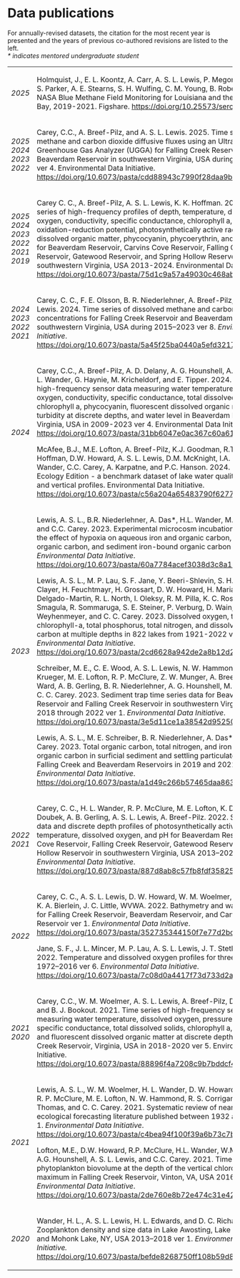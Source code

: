 
# Data publications 

For annually-revised datasets, the citation for the most recent year is presented and the years of previous co-authored revisions are listed to the left.<br>
<i>\* indicates mentored undergraduate student</i>

<table style="width:100%;">
<tr>
<td>
<p><em>2025</em></p>
</td>
<td>
<p>Holmquist, J., E. L. Koontz, A. Carr, <span class="asl">A. S. L. Lewis</span>, P. Megonigal, G. Noyce, S. Parker, A. E. Stearns, S. H. Wulfing, C. M. Young, B. Roberts. 2025. NASA Blue Methane Field Monitoring for Louisiana and the Chesapeake Bay, 2019-2021. Figshare. [https://doi.org/10.25573/serc.28373957.v1](https://doi.org/10.25573/serc.28373957.v1)</p>
</td>
</tr>
<tr>
<td>
<p><em>2025 2024 2023 2022</em></p>
</td>
<td style="height: 133px; ;">
<p>Carey, C.C., A. Breef-Pilz, and <span class="asl">A. S. L. Lewis</span>. 2025. Time series of methane and carbon dioxide diffusive fluxes using an Ultraportable Greenhouse Gas Analyzer (UGGA) for Falling Creek Reservoir and Beaverdam Reservoir in southwestern Virginia, USA during 2018-2024 ver 4. Environmental Data Initiative. [https://doi.org/10.6073/pasta/cdd88943c7990f28daa9b8ab7a6b9679](https://doi.org/10.6073/pasta/cdd88943c7990f28daa9b8ab7a6b9679)</p>
</td>
</tr>
<tr>
<td>
<p><em>2025 2024 2023 2022 2021 2019</p>
</td>
<td style=";">
<p>Carey C. C., A. Breef-Pilz, <span class="asl">A. S. L. Lewis</span>, K. K. Hoffman. 2025. Time series of high-frequency profiles of depth, temperature, dissolved oxygen, conductivity, specific conductance, chlorophyll a, turbidity, pH, oxidation-reduction potential, photosynthetically active radiation, colored dissolved organic matter, phycocyanin, phycoerythrin, and descent rate for Beaverdam Reservoir, Carvins Cove Reservoir, Falling Creek Reservoir, Gatewood Reservoir, and Spring Hollow Reservoir in southwestern Virginia, USA 2013-2024. Environmental Data Initiative. [https://doi.org/10.6073/pasta/75d1c9a57a49030c468ab19db3643c36](https://doi.org/10.6073/pasta/75d1c9a57a49030c468ab19db3643c36)</p>
</td>
</tr>
<tr style="height: 109px;">
<td style="height: 109px; width: 10%;">
<p><em>2024 2023 2022 2021</em></p>
</td>
<td style="height: 109px; ;">
<p>Carey, C. C., F. E. Olsson, B. R. Niederlehner, A. Breef-Pilz, and <span class="asl">A. S. L. Lewis</span>. 2024. Time series of dissolved methane and carbon dioxide concentrations for Falling Creek Reservoir and Beaverdam Reservoir in southwestern Virginia, USA during 2015&ndash;2023 ver 8. <em>Environmental Data Initiative</em>. [https://doi.org/10.6073/pasta/5a45f25ba0440a5efd32177a9103fb5f](https://doi.org/10.6073/pasta/5a45f25ba0440a5efd32177a9103fb5f)</p>
</td>
</tr>
<tr>
<td>
<p><em>2024</em></p>
</td>
<td>
<p>Carey, C.C., A. Breef-Pilz, A. D. Delany, A. G. Hounshell, <span class="asl">A. S. L. Lewis</span>, H. L. Wander, G. Haynie, M. Kricheldorf, and E. Tipper. 2024. Time series of high-frequency sensor data measuring water temperature, dissolved oxygen, conductivity, specific conductance, total dissolved solids, chlorophyll a, phycocyanin, fluorescent dissolved organic matter, turbidity at discrete depths, and water level in Beaverdam Reservoir, Virginia, USA in 2009-2023 ver 4. Environmental Data Initiative. [https://doi.org/10.6073/pasta/31bb6047e0ac367c60a61884338799c4](https://doi.org/10.6073/pasta/31bb6047e0ac367c60a61884338799c4)</p>
<p>McAfee, B.J., M.E. Lofton, A. Breef-Pilz, K.J. Goodman, R.T. Hensley, K.K. Hoffman, D.W. Howard, <span class="asl">A. S. L. Lewis</span>, D.M. McKnight, I.A. Oleksy, H.L. Wander, C.C. Carey, A. Karpatne, and P.C. Hanson. 2024.&nbsp;LakeBeD-US: Ecology Edition - a benchmark dataset of lake water quality time series and vertical profiles. Environmental Data Initiative. [https://doi.org/10.6073/pasta/c56a204a65483790f6277de4896d7140](https://doi.org/10.6073/pasta/c56a204a65483790f6277de4896d7140)</p>
</td>
</tr>
<tr>
<td>
<p><em>2023</em></p>
</td>
<td>
<p><span class="asl">Lewis, A. S. L.</span>, B.R. Niederlehner, A. Das*, H.L. Wander, M.E. Schreiber, and C.C. Carey. 2023. Experimental microcosm incubations assessing the effect of hypoxia on aqueous iron and organic carbon, pH, sediment organic carbon, and sediment iron-bound organic carbon ver 1. <em>Environmental Data Initiative</em>. [https://doi.org/10.6073/pasta/60a7784acef3038d3c8a16776a5b5746](https://doi.org/10.6073/pasta/60a7784acef3038d3c8a16776a5b5746)</p>
<p><span class="asl">Lewis, A. S. L.</span>, M. P. Lau, S. F. Jane, Y. Beeri-Shlevin, S. H. Burnet, F. Clayer, H. Feuchtmayr, H. Grossart, D. W. Howard, H. Mariash, J. Delgado-Martin, R. L. North, I. Oleksy, R. M. Pilla, K. C. Rose, A. P. Smagula, R. Sommaruga, S. E. Steiner, P. Verburg, D. Wain, G. A. Weyhenmeyer, and C. C. Carey. 2023. Dissolved oxygen, temperature, chlorophyll-a, total phosphorus, total nitrogen, and dissolved organic carbon at multiple depths in 822 lakes from 1921-2022 ver 1. <em>Environmental Data Initiative</em>. [https://doi.org/10.6073/pasta/2cd6628a942de2a8b12d2b19962712a0](https://doi.org/10.6073/pasta/2cd6628a942de2a8b12d2b19962712a0)</p>
<p>Schreiber, M. E., C. E. Wood, <span class="asl">A. S. L. Lewis</span>, N. W. Hammond, K. M. Krueger, M. E. Lofton, R. P. McClure, Z. W. Munger, A. Breef-Pilz, N. K. Ward, A. B. Gerling, B. R. Niederlehner, A. G. Hounshell, M. F. Verne, and C. C. Carey. 2023. Sediment trap time series data for Beaverdam Reservoir and Falling Creek Reservoir in southwestern Virginia, USA 2018 through 2022 ver 1. <em>Environmental Data Initiative</em>. [https://doi.org/10.6073/pasta/3e5d11ce1a38542d95250cdce18d6987](https://doi.org/10.6073/pasta/3e5d11ce1a38542d95250cdce18d6987)</p>
<p><span class="asl">Lewis, A. S. L.</span>, M. E. Schreiber, B. R. Niederlehner, A. Das*, and C. C. Carey. 2023. Total organic carbon, total nitrogen, and iron-bound organic carbon in surficial sediment and settling particulate material from Falling Creek and Beaverdam Reservoirs in 2019 and 2021 ver 1. <em>Environmental Data Initiative</em>. [https://doi.org/10.6073/pasta/a1d49c266b57465daa863cde4b1d4b4e](https://doi.org/10.6073/pasta/a1d49c266b57465daa863cde4b1d4b4e)</p>
</td>
</tr>
<tr>
<td>
<p><em>2022 2021</em></p>
</td>
<td>
<p>Carey, C. C., H. L. Wander, R. P. McClure, M. E. Lofton, K. D. Hamre, J. P. Doubek, A. B. Gerling, <span class="asl">A. S. L. Lewis</span>, A. Breef-Pilz. 2022. Secchi depth data and discrete depth profiles of photosynthetically active radiation, temperature, dissolved oxygen, and pH for Beaverdam Reservoir, Carvins Cove Reservoir, Falling Creek Reservoir, Gatewood Reservoir, and Spring Hollow Reservoir in southwestern Virginia, USA 2013&ndash;2021 ver 10. <em>Environmental Data Initiative</em>. [https://doi.org/10.6073/pasta/887d8ab8c57fb8fdf3582507f3223cd6](https://doi.org/10.6073/pasta/887d8ab8c57fb8fdf3582507f3223cd6)</p>
</td>
</tr>
<tr>
<td>
<p><em>2022</em></p>
</td>
<td style="height: 127px; ;">
<p>Carey, C. C., <span class="asl">A. S. L.</span> <span class="asl">Lewis</span>, D. W. Howard, W. M. Woelmer, P. A. Gantzer, K. A. Bierlein, J. C. Little, WVWA. 2022. Bathymetry and watershed area for Falling Creek Reservoir, Beaverdam Reservoir, and Carvins Cove Reservoir ver 1. <em>Environmental Data Initiative</em>. [https://doi.org/10.6073/pasta/352735344150f7e77d2bc18b69a22412](https://doi.org/10.6073/pasta/352735344150f7e77d2bc18b69a22412)</p>
<p>Jane, S. F., J. L. Mincer, M. P. Lau, <span class="asl">A. S. L. Lewis</span>, J. T. Stetler, K. C. Rose. 2022. Temperature and dissolved oxygen profiles for three Swiss lakes: 1972&ndash;2016 ver 6. <em>Environmental Data Initiative</em>. [https://doi.org/10.6073/pasta/7c08d0a4417f73d733d2a7eba43f57ea](https://doi.org/10.6073/pasta/7c08d0a4417f73d733d2a7eba43f57ea)</p>
</td>
</tr>
<tr>
<td>
<p><em>2021 2020</em></p>
</td>
<td>
<p>Carey, C.C., W. M. Woelmer, <span class="asl">A. S. L. Lewis</span>, A. Breef-Pilz, D. W. Howard, and B. J. Bookout. 2021. Time series of high-frequency sensor data measuring water temperature, dissolved oxygen, pressure, conductivity, specific conductance, total dissolved solids, chlorophyll a, phycocyanin, and fluorescent dissolved organic matter at discrete depths in Falling Creek Reservoir, Virginia, USA in 2018-2020 ver 5. Environmental Data Initiative. [https://doi.org/10.6073/pasta/88896f4a7208c9b7bddcf498258edf78](https://doi.org/10.6073/pasta/88896f4a7208c9b7bddcf498258edf78)</p>
</td>
</tr>
<tr>
<td>
<p><em>2021</em></p>
</td>
<td style="height: 141px; ;">
<p><span class="asl">Lewis, A. S. L.</span>, W. M. Woelmer, H. L. Wander, D. W. Howard, J. W. Smith, R. P. McClure, M. E. Lofton, N. W. Hammond, R. S. Corrigan, R. Q. Thomas, and C. C. Carey. 2021. Systematic review of near-term ecological forecasting literature published between 1932 and 2020 ver 1. <em>Environmental Data Initiative</em>. [https://doi.org/10.6073/pasta/c4bea94f100f39a6b73c7b9a577df214](https://doi.org/10.6073/pasta/c4bea94f100f39a6b73c7b9a577df214)</p>
<p>Lofton, M.E., D.W. Howard, R.P. McClure, H.L. Wander, W.M. Woelmer, A.G. Hounshell, <span class="asl">A. S. L. Lewis</span>, and C.C. Carey. 2021. Time series of phytoplankton biovolume at the depth of the vertical chlorophyll maximum in Falling Creek Reservoir, Vinton, VA, USA 2016&ndash;2019 ver 1. <em>Environmental Data Initiative</em>. [https://doi.org/10.6073/pasta/2de760e8b72e474c31e42526f5360f9a](https://doi.org/10.6073/pasta/2de760e8b72e474c31e42526f5360f9a)</p>
</td>
</tr>
<tr>
<td>
<p><em>2020</em></p>
</td>
<td>
<p>Wander, H. L., <span class="asl">A. S. L. Lewis,</span> H. L. Edwards, and D. C. Richardson. 2020. Zooplankton density and size data in Lake Awosting, Lake Minnewaska, and Mohonk Lake, NY, USA 2013&ndash;2018 ver 1. <em>Environmental Data Initiative.</em> [https://doi.org/10.6073/pasta/befde8268750ff108b59d8198eb989a1](https://doi.org/10.6073/pasta/befde8268750ff108b59d8198eb989a1)</p>
</td>
</tr>
</tbody>
</table>

<br><br>